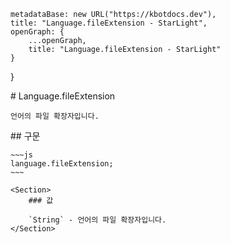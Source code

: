 
    metadataBase: new URL("https://kbotdocs.dev"),
    title: "Language.fileExtension - StarLight",
    openGraph: {
        ...openGraph,
        title: "Language.fileExtension - StarLight"
    }
}

<Section>
    # Language.fileExtension

    언어의 파일 확장자입니다.
</Section>
<Section>
    ## 구문

    ~~~js
    language.fileExtension;
    ~~~

    <Section>
        ### 값

        `String` - 언어의 파일 확장자입니다.
    </Section>
</Section>